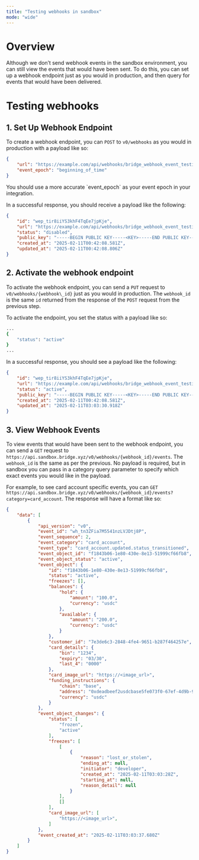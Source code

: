 ```yaml
---
title: "Testing webhooks in sandbox"
mode: "wide"
---
```


# **Overview**

Although we don’t send webhook events in the sandbox environment, you can still view the events that would have been sent. To do this, you can set up a webhook endpoint just as you would in production, and then query for events that would have been delivered.

# **Testing webhooks**

## **1. Set Up Webhook Endpoint**

To create a webhook endpoint, you can `POST` to `v0/webhooks` as you would in production with a payload like so:

```json
{
    "url": "https://example.com/api/webhooks/bridge_webhook_event_testing",
    "event_epoch": "beginning_of_time"
}
```

<Note>
  You should use a more accurate `event_epoch` as your event epoch in your integration.
</Note>

In a successful response, you should receive a payload like the following:

```json
{
    "id": "wep_tir8iiYS3khF4TqEe7jpKje",
    "url": "https://example.com/api/webhooks/bridge_webhook_event_testing",
    "status": "disabled",
    "public_key": "-----BEGIN PUBLIC KEY-----<KEY>-----END PUBLIC KEY-----\n",
    "created_at": "2025-02-11T00:42:08.581Z",
    "updated_at": "2025-02-11T00:42:08.806Z"
}
```

## **2. Activate the webhook endpoint**

To activate the webhook endpoint, you can send a `PUT` request to `v0/webhooks/{webhook\_id}` just as you would in production. The `webhook_id` is the same `id` returned from the response of the `POST` request from the previous step.

To activate the endpoint, you set the status with a payload like so:

```bash
...
{
    "status": "active"
}
...
```

In a successful response, you should see a payload like the following:

```json
{
    "id": "wep_tir8iiYS3khF4TqEe7jpKje",
    "url": "https://example.com/api/webhooks/bridge_webhook_event_testing",
    "status": "active",
    "public_key": "-----BEGIN PUBLIC KEY-----<KEY>-----END PUBLIC KEY-----\n",
    "created_at": "2025-02-11T00:42:08.581Z",
    "updated_at": "2025-02-11T03:03:30.918Z"
}
```

## **3. View Webhook Events**

To view events that would have been sent to the webhook endpoint, you can send a `GET` request to `https://api.sandbox.bridge.xyz/v0/webhooks/{webhook_id}/events`. The `webhook_id` is the same as per the previous. No payload is required, but in sandbox you can pass in a category query parameter to specify which exact events you would like in the payload.

For example, to see card account specific events, you can `GET https://api.sandbox.bridge.xyz/v0/webhooks/{webhook_id}/events?category=card_account`. The response will have a format like so:

```json expandable
{
    "data": [
        {
            "api_version": "v0",
            "event_id": "wh_tn3ZFia7M5541nzLVJDtj8P",
            "event_sequence": 2,
            "event_category": "card_account",
            "event_type": "card_account.updated.status_transitioned",
            "event_object_id": "f1843b06-1e80-430e-8e13-51999cf66fb8",
            "event_object_status": "active",
            "event_object": {
                "id": "f1843b06-1e80-430e-8e13-51999cf66fb8",
                "status": "active",
                "freezes": [],
                "balances": {
                    "hold": {
                        "amount": "100.0",
                        "currency": "usdc"
                    },
                    "available": {
                        "amount": "200.0",
                        "currency": "usdc"
                    }
                },
                "customer_id": "7e3de6c3-2848-4fe4-9651-b287f464257e",
                "card_details": {
                    "bin": "1234",
                    "expiry": "03/30",
                    "last_4": "0000"
                },
                "card_image_url": "https://<image_url>",
                "funding_instructions": {
                    "chain": "base",
                    "address": "0xdeadbeef2usdcbase5fe073f0-67ef-4d9b-906b-a859f22baf56",
                    "currency": "usdc"
                }
            },
            "event_object_changes": {
                "status": [
                    "frozen",
                    "active"
                ],
                "freezes": [
                    [
                        {
                            "reason": "lost_or_stolen",
                            "ending_at": null,
                            "initiator": "developer",
                            "created_at": "2025-02-11T03:03:28Z",
                            "starting_at": null,
                            "reason_detail": null
                        }
                    ],
                    []
                ],
                "card_image_url": [
                    "https://<image_url>",
                ]
            },
            "event_created_at": "2025-02-11T03:03:37.680Z"
        }
    ]
}
```